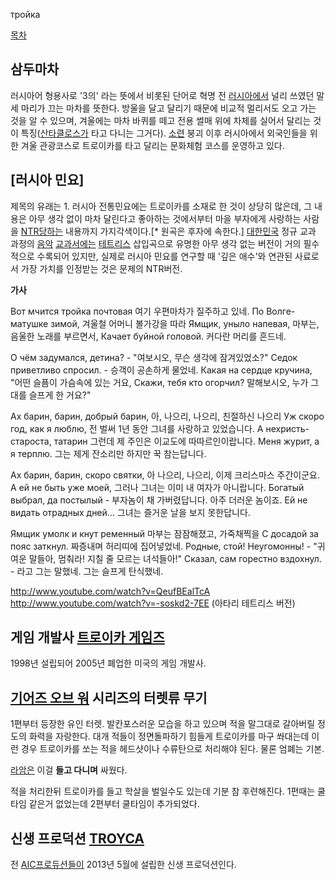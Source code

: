тройка

[[목차]]

== 삼두마차 ==
러시아어 형용사로 '3의' 라는 뜻에서 비롯된 단어로 혁명 전 [[러시아]]에서 널리 쓰였던 말 세 마리가 끄는 마차를 뜻한다. 방울을 달고 달리기 때문에 비교적 멀리서도 오고 가는 것을 알 수 있으며, 겨울에는 마차 바퀴를 떼고 전용 썰매 위에 차체를 실어서 달리는 것이 특징([[산타클로스]]가 타고 다니는 그거다). [[소련]] 붕괴 이후 러시아에서 외국인들을 위한 겨울 관광코스로 트로이카를 타고 달리는 문화체험 코스를 운영하고 있다.

== [러시아 민요] ==
제목의 유래는 1. 러시아 전통민요에는 트로이카를 소재로 한 것이 상당히 많은데, 그 내용은 아무 생각 없이 마차 달린다고 좋아하는 것에서부터 마을 부자에게 사랑하는 사람을 [[NTR]]당하는 내용까지 가지각색이다.[* 원곡은 후자에 속한다.] [[대한민국]] 정규 교과 과정의 [[음악]] [[교과서]]에는 [[테트리스]] 삽입곡으로 유명한 아무 생각 없는 버전이 거의 필수적으로 수록되어 있지만, 실제로 러시아 민요를 연구할 때 '깊은 애수'와 연관된 사료로서 가장 가치를 인정받는 것은 문제의 NTR버전.

'''가사'''

Вот мчится тройка почтовая
여기 우편마차가 질주하고 있네.
По Волге-матушке зимой,
겨울철 어머니 볼가강을 따라
Ямщик, уныло напевая,
마부는, 음울한 노래를 부르면서,
Качает буйной головой.
커다란 머리를 흔드네.

О чём задумался, детина? -
"여보시오, 무슨 생각에 잠겨있었소?"
Седок приветливо спросил. -
승객이 공손하게 물었네.
Какая на сердце кручина,
"어떤 슬픔이 가슴속에 있는 거요,
Скажи, тебя кто огорчил?
말해보시오, 누가 그대를 슬프게 한 거요?"

Ах барин, барин, добрый барин,
아, 나으리, 나으리, 친절하신 나으리
Уж скоро год, как я люблю,
전 벌써 1년 동안 그녀를 사랑하고 있었습니다.
А нехристь-староста, татарин
그런데 제 주인은 이교도에 따따르인이랍니다.
Меня журит, а я терплю.
그는 제게 잔소리만 하지만 꾹 참는답니다.

Ах барин, барин, скоро святки,
아 나으리, 나으리, 이제 크리스마스 주간이군요.
А ей не быть уже моей,
그러나 그녀는 이미 내 여자가 아니랍니다.
Богатый выбрал, да постылый -
부자놈이 채 가버렸답니다. 아주 더러운 놈이죠.
Ей не видать отрадных дней...
그녀는 즐거운 날을 보지 못한답니다.

Ямщик умолк и кнут ременный
마부는 잠잠해졌고, 가죽채찍을
С досадой за пояс заткнул.
짜증내며 허리띠에 집어넣었네.
Родные, стой! Неугомонны! -
"귀여운 말들아, 멈춰라! 지칠 줄 모르는 녀석들아!"
Сказал, сам горестно вздохнул. -
라고 그는 말했네. 그는 슬프게 탄식했네.


http://www.youtube.com/watch?v=QeufBEalTcA
http://www.youtube.com/watch?v=-soskd2-7EE (아타리 테트리스 버전)

== 게임 개발사 [[트로이카 게임즈]] ==

1998년 설립되어 2005년 폐업한 미국의 게임 개발사.


== [[기어즈 오브 워]] 시리즈의 터렛류 무기 ==
1편부터 등장한 유인 터렛.  발칸포스러운 모습을 하고 있으며 적을 말그대로 갈아버릴 정도의 화력을 자랑한다.  대개 적들이 정면돌파하기 힘들게 트로이카를 마구 쏴대는데 이런 경우 트로이카를 쏘는 적을 헤드샷이나 수류탄으로 처리해야 된다.  물론 엄폐는 기본.

[[라암]]은 이걸 '''들고 다니며''' 싸웠다.  

적을 처리한뒤 트로이카를 들고 학살을 벌일수도 있는데 기분 참 후련해진다. 1편때는 쿨타임 같은거 없었는데 2편부터 쿨타임이 추가되었다.  

== 신생 프로덕션 [[TROYCA]] ==
전 [[AIC]]프로듀션들이 2013년 5월에 설립한 신생 프로덕션인다.


